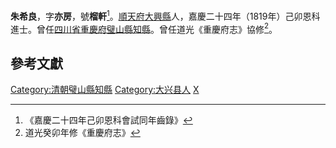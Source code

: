 '''朱希良'''{{BD|1776年||？年||catIdx=Z朱}}，字'''亦房'''，號'''榴軒'''<ref>《嘉慶二十四年己卯恩科會試同年齒錄》</ref>。[[順天府|順天府]][[大兴县_(金朝)|大興縣]]人，嘉慶二十四年（1819年）己卯恩科進士。曾任[[四川省|四川省]][[重慶府|重慶府]][[璧山縣|璧山縣]][[知縣|知縣]]。曾任道光《重慶府志》協修<ref>道光癸卯年修《重慶府志》</ref>。

==參考文獻==
{{Reflist}}

{{嘉慶二十四年己卯恩科殿試金榜}}
{{Authority control}}

{{DEFAULTSORT:Z朱}}
[[Category:清朝璧山縣知縣|Category:清朝璧山縣知縣]]
[[Category:大兴县人|Category:大兴县人]]
[[Category:朱姓|X]]